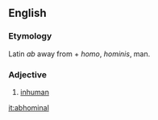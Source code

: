 ==English==

===Etymology===
Latin ''ab'' away from + ''homo'', ''hominis'', man.

===Adjective===
{{en-adj}}

# {{obsolete}} [[inhuman]]

[[it:abhominal]]